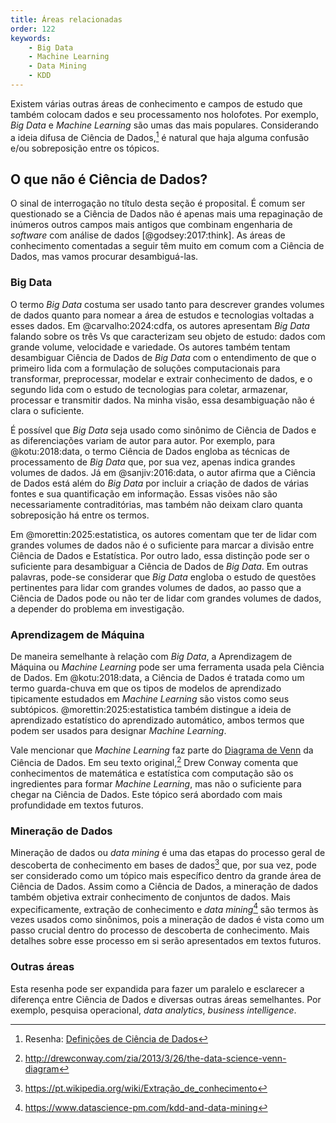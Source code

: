 ```yaml
---
title: Áreas relacionadas
order: 122
keywords:
    - Big Data
    - Machine Learning
    - Data Mining
    - KDD
---
```


Existem várias outras áreas de conhecimento e campos de estudo que também colocam dados e seu processamento nos holofotes.
Por exemplo, _Big Data_ e _Machine Learning_ são umas das mais populares.
Considerando a ideia difusa de Ciência de Dados,[^1] é natural que haja alguma confusão e/ou sobreposição entre os tópicos.

[^1]: Resenha: [Definições de Ciência de Dados](12_definicao.qmd)

## O que não é Ciência de Dados?

O sinal de interrogação no título desta seção é proposital.
É comum ser questionado se a Ciência de Dados não é apenas mais uma repaginação de inúmeros outros campos mais antigos que combinam engenharia de _software_ com análise de dados [@godsey:2017:think].
As áreas de conhecimento comentadas a seguir têm muito em comum com a Ciência de Dados, mas vamos procurar desambiguá-las.

### Big Data

O termo _Big Data_ costuma ser usado tanto para descrever grandes volumes de dados quanto para nomear a área de estudos e tecnologias voltadas a esses dados.
Em @carvalho:2024:cdfa, os autores apresentam _Big Data_ falando sobre os três Vs que caracterizam seu objeto de estudo: dados com grande volume, velocidade e variedade.
Os autores também tentam desambiguar Ciência de Dados de _Big Data_ com o entendimento de que o primeiro lida com a formulação de soluções computacionais para transformar, preprocessar, modelar e extrair conhecimento de dados, e o segundo lida com o estudo de tecnologias para coletar, armazenar, processar e transmitir dados.
Na minha visão, essa desambiguação não é clara o suficiente.

É possível que _Big Data_ seja usado como sinônimo de Ciência de Dados e as diferenciações variam de autor para autor.
Por exemplo, para @kotu:2018:data, o termo Ciência de Dados engloba as técnicas de processamento de _Big Data_ que, por sua vez, apenas indica grandes volumes de dados.
Já em @sanjiv:2016:data, o autor afirma que a Ciência de Dados está além do _Big Data_ por incluir a criação de dados de várias fontes e sua quantificação em informação.
Essas visões não são necessariamente contraditórias, mas também não deixam claro quanta sobreposição há entre os termos.

Em @morettin:2025:estatistica, os autores comentam que ter de lidar com grandes volumes de dados não é o suficiente para marcar a divisão entre Ciência de Dados e Estatística.
Por outro lado, essa distinção pode ser o suficiente para desambiguar a Ciência de Dados de _Big Data_.
Em outras palavras, pode-se considerar que _Big Data_ engloba o estudo de questões pertinentes para lidar com grandes volumes de dados, ao passo que a Ciência de Dados pode ou não ter de lidar com grandes volumes de dados, a depender do problema em investigação.

### Aprendizagem de Máquina

De maneira semelhante à relação com _Big Data_, a Aprendizagem de Máquina ou _Machine Learning_ pode ser uma ferramenta usada pela Ciência de Dados.
Em @kotu:2018:data, a Ciência de Dados é tratada como um termo guarda-chuva em que os tipos de modelos de aprendizado tipicamente estudados em _Machine Learning_ são vistos como seus subtópicos.
@morettin:2025:estatistica também distingue a ideia de aprendizado estatístico do aprendizado automático, ambos termos que podem ser usados para designar _Machine Learning_.

Vale mencionar que _Machine Learning_ faz parte do [Diagrama de Venn](12_definicao.qmd#fig-venn-diagram) da Ciência de Dados.
Em seu texto original,[^drew] Drew Conway comenta que conhecimentos de matemática e estatística com computação são os ingredientes para formar _Machine Learning_, mas não o suficiente para chegar na Ciência de Dados.
Este tópico será abordado com mais profundidade em textos futuros.

[^drew]: <http://drewconway.com/zia/2013/3/26/the-data-science-venn-diagram>

### Mineração de Dados

Mineração de dados ou _data mining_ é uma das etapas do processo geral de descoberta de conhecimento em bases de dados[^kdd] que, por sua vez, pode ser considerado como um tópico mais específico dentro da grande área de Ciência de Dados.
Assim como a Ciência de Dados, a mineração de dados também objetiva extrair conhecimento de conjuntos de dados.
Mais expecificamente, extração de conhecimento e _data mining_[^dm] são termos às vezes usados como sinônimos, pois a mineração de dados é vista como um passo crucial dentro do processo de descoberta de conhecimento.
Mais detalhes sobre esse processo em si serão apresentados em textos futuros.

[^kdd]: <https://pt.wikipedia.org/wiki/Extração_de_conhecimento>

[^dm]: <https://www.datascience-pm.com/kdd-and-data-mining>

### Outras áreas

Esta resenha pode ser expandida para fazer um paralelo e esclarecer a diferença entre Ciência de Dados e diversas outras áreas semelhantes.
Por exemplo, pesquisa operacional, _data analytics_, _business intelligence_.